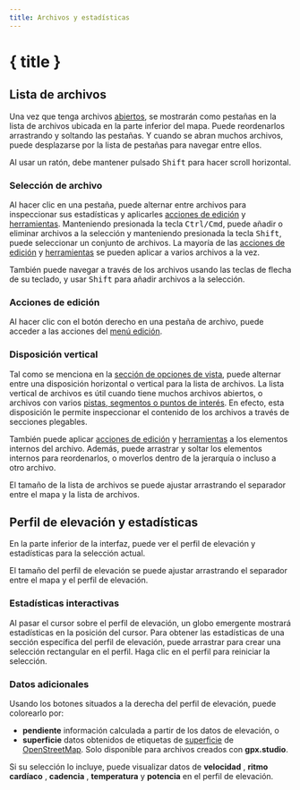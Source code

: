 ```yaml
---
title: Archivos y estadísticas
---
```


<script>
</script>

# { title }

## Lista de archivos

Una vez que tenga archivos [abiertos](./menu/file), se mostrarán como pestañas en la lista de archivos ubicada en la parte inferior del mapa.
Puede reordenarlos arrastrando y soltando las pestañas.
Y cuando se abran muchos archivos, puede desplazarse por la lista de pestañas para navegar entre ellos.

<DocsNote>

Al usar un ratón, debe mantener pulsado <kbd>Shift</kbd> para hacer scroll horizontal.

</DocsNote>

### Selección de archivo

Al hacer clic en una pestaña, puede alternar entre archivos para inspeccionar sus estadísticas y aplicarles [acciones de edición](./menu/edit) y [herramientas](./toolbar/).
Manteniendo presionada la tecla <kbd>Ctrl/Cmd</kbd>, puede añadir o eliminar archivos a la selección y manteniendo presionada la tecla <kbd>Shift</kbd>, puede seleccionar un conjunto de archivos.
La mayoría de las [acciones de edición](./menu/edit) y [herramientas](./toolbar/) se pueden aplicar a varios archivos a la vez.

<DocsNote>

También puede navegar a través de los archivos usando las teclas de flecha de su teclado, y usar <kbd>Shift</kbd> para añadir archivos a la selección.

</DocsNote>

### Acciones de edición

Al hacer clic con el botón derecho en una pestaña de archivo, puede acceder a las acciones del [menú edición](./menu/edit).

### Disposición vertical

Tal como se menciona en la [sección de opciones de vista](./menu/view), puede alternar entre una disposición horizontal o vertical para la lista de archivos.
La lista vertical de archivos es útil cuando tiene muchos archivos abiertos, o archivos con varios [pistas, segmentos o puntos de interés](../gpx).
En efecto, esta disposición le permite inspeccionar el contenido de los archivos a través de secciones plegables.

También puede aplicar [acciones de edición](./menu/edit) y [herramientas](./toolbar/) a los elementos internos del archivo.
Además, puede arrastrar y soltar los elementos internos para reordenarlos, o moverlos dentro de la jerarquía o incluso a otro archivo.

<DocsNote>

El tamaño de la lista de archivos se puede ajustar arrastrando el separador entre el mapa y la lista de archivos.

</DocsNote>

## Perfil de elevación y estadísticas

En la parte inferior de la interfaz, puede ver el perfil de elevación y estadísticas para la selección actual.

<DocsNote>

El tamaño del perfil de elevación se puede ajustar arrastrando el separador entre el mapa y el perfil de elevación.

</DocsNote>

### Estadísticas interactivas

Al pasar el cursor sobre el perfil de elevación, un globo emergente mostrará estadísticas en la posición del cursor.
Para obtener las estadísticas de una sección específica del perfil de elevación, puede arrastrar para crear una selección rectangular en el perfil.
Haga clic en el perfil para reiniciar la selección.

### Datos adicionales

Usando los botones situados a la derecha del perfil de elevación, puede colorearlo por:

- **pendiente** <TriangleRight size="16" class="inline-block" style="margin-bottom: 2px" /> información calculada a partir de los datos de elevación, o
- **superficie** <BrickWall size="16" class="inline-block" style="margin-bottom: 2px" /> datos obtenidos de etiquetas de <a href="https://wiki.openstreetmap.org/wiki/Key:surface" target="_blank">superficie</a> de <a href="https://www.openstreetmap.org/" target="_blank">OpenStreetMap</a>.
  Solo disponible para archivos creados con **gpx.studio**.

Si su selección lo incluye, puede visualizar datos de **velocidad** <Zap size="16" class="inline-block" style="margin-bottom: 2px" />, **ritmo cardíaco** <HeartPulse size="16" class="inline-block" style="margin-bottom: 2px" />, **cadencia** <Orbit size="16" class="inline-block" style="margin-bottom: 2px" />, **temperatura** <Thermometer size="16" class="inline-block" style="margin-bottom: 2px" /> y **potencia** <SquareActivity size="16" class="inline-block" style="margin-bottom: 2px" /> en el perfil de elevación.
